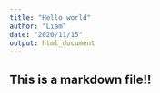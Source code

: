 ```yaml
---
title: "Hello world"
author: "Liam"
date: "2020/11/15"
output: html_document
---
```


## This is a markdown file!!
